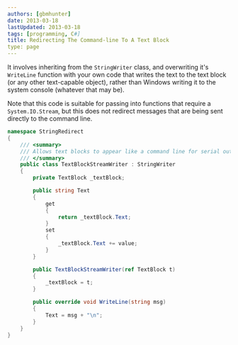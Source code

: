 ```yaml
---
authors: [gbmhunter]
date: 2013-03-18
lastUpdated: 2013-03-18
tags: [programming, C#]
title: Redirecting The Command-line To A Text Block
type: page
---
```


It involves inheriting from the `StringWriter` class, and overwriting it's `WriteLine` function with your own code that writes the text to the text block (or any other text-capable object), rather than Windows writing it to the system console (whatever that may be).

Note that this code is suitable for passing into functions that require a `System.IO.Stream`, but this does not redirect messages that are being sent directly to the command line.

```c#
namespace StringRedirect
{    
    /// <summary>
    /// Allows text blocks to appear like a command line for serial out string messages.
    /// </summary>
    public class TextBlockStreamWriter : StringWriter
    {
        private TextBlock _textBlock;

        public string Text
        {
            get 
            { 
                return _textBlock.Text; 
            }
            set
            {
                _textBlock.Text += value;
            }
        }

        public TextBlockStreamWriter(ref TextBlock t)
        {
            _textBlock = t;
        }

        public override void WriteLine(string msg)
        {
            Text = msg + "\n";
        }
    }
}
```